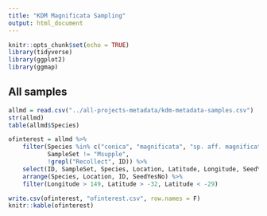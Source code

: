 ```yaml
---
title: "KDM Magnificata Sampling"
output: html_document
---
```


```r
knitr::opts_chunk$set(echo = TRUE)
library(tidyverse)
library(ggplot2)
library(ggmap)
```

## All samples

```r
allmd = read.csv("../all-projects-metadata/kdm-metadata-samples.csv")
str(allmd)
table(allmd$Species)
```

```r
ofinterest = allmd %>% 
    filter(Species %in% c("conica", "magnificata", "sp. aff. magnificata", "melliodora"),
           SampleSet != "Msupple",
           !grepl("Recollect", ID)) %>% 
    select(ID, SampleSet, Species, Location, Latitude, Longitude, SeedYesNo, SeedNotes, Sequenced) %>% 
    arrange(Species, Location, ID, SeedYesNo) %>% 
    filter(Longitude > 149, Latitude > -32, Latitude < -29)

write.csv(ofinterest, "ofinterest.csv", row.names = F)
knitr::kable(ofinterest)
```